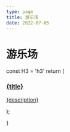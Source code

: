 ```yaml
---
type: page
title: 游乐场
date: 2022-07-05
---
```


# 游乐场


<MagicBackground />

<div style={{ display: 'flex', gap: '1rem', flexWrap: 'wrap' }}>
  <Insite
    title="ECS 概念分享 slide"
    url="https://slide-ecs.vercel.app/"
    description="妹有描述"
  />
  <Insite
    title="ECSY + PIXI.JS"
    url="https://ecs-pixi.vercel.app/"
    description="开始用 ECS 做些实践啦"
  />
  <Insite
    title="让我帮你百度一下"
    url="/playground/lmbtfy"
    description="伸手党狂喜"
  />
</div>

  const H3 = 'h3'
  return (
    <a className="insite-card block font-semibold" href={url} target="_blank">
      <H3>
        {title}
      </H3>
      <p>{description}</p>
    </a>
  );

}
